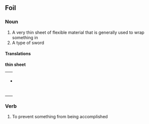 ==Foil==

===Noun===

#A very thin sheet of flexible material that is generally used to wrap something in
#A type of sword

====Translations====

'''thin sheet'''
{| border=0  width=100%
|-
|bgcolor="#FFFFE0" valign=top width=48%|
*German: [[Folie]] ''n''
|}

===Verb===

#To prevent something from being accomplished